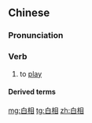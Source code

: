 ==Chinese==
{{zh-forms}}

===Pronunciation===
{{zh-pron
|w=5beq xian
|cat=v
}}

===Verb===
{{zh-verb}}

# {{lb|zh|Wu}} to [[play]]

====Derived terms====
{{zh-der|白相相|白相人|弄白相}}

[[mg:白相]]
[[tg:白相]]
[[zh:白相]]
